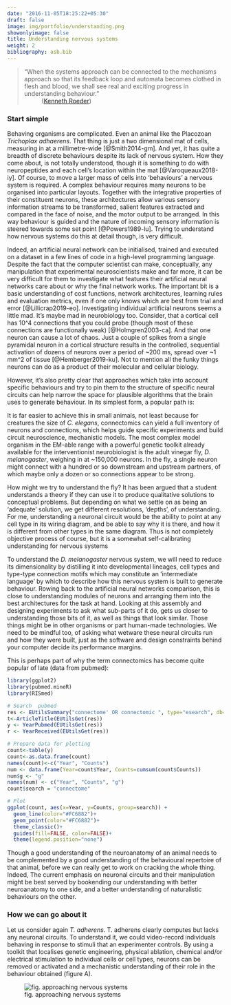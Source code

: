 ```yaml
---
date: "2016-11-05T18:25:22+05:30"
draft: false
image: img/portfolio/understanding.png
showonlyimage: false
title: Understanding nervous systems
weight: 2
bibliography: asb.bib
---
```


> “When the systems approach can be connected to the mechanisms approach so that its feedback loop and automata becomes clothed in flesh and blood, we shall see real and exciting progress in understanding behaviour.”
~ ([Kenneth Roeder](https://www.springer.com/gp/book/9783642692734))

<!--more-->
### Start simple

Behaving organisms are complicated. Even an animal like the Placozoan *Trichoplax adhaerens*. That thing is just a two dimensional mat of cells, measuring in at a millimetre-wide [@Smith2014-gm]. And yet, it has quite a breadth of discrete behaviours despite its lack of nervous system. How they come about, is not totally understood, though it is something to do with neuropeptides and each cell's location within the mat [@Varoqueaux2018-iy]. Of course, to move a larger mass of cells into ‘behaviours’ a nervous system is required. A complex behaviour requires many neurons to be organised into particular layouts. Together with the integrative properties of their constituent neurons, these architectures allow various sensory information streams to be transformed, salient features extracted and compared in the face of noise, and the motor output to be arranged. In this way behaviour is guided and the nature of incoming sensory information is steered towards some set point [@Powers1989-lu]. Trying to understand how nervous systems do this at detail though, is very difficult. 

Indeed, an artificial neural network can be initialised, trained and executed on a dataset in a few  lines of code in a high-level programming language. Despite the fact that the computer scientist can make, conceptually, any manipulation that experimental neuroscientists make and far more, it can be very difficult for them to investigate what features their artificial neural networks care about or why the final network works. The important bit is a basic understanding of cost functions, network architectures, learning rules and evaluation metrics, even if one only knows which are best from trial and error [@Lillicrap2019-eo]. Investigating individual artificial neurons seems a little mad. It's maybe mad in neurobiology too. Consider, that a cortical cell has 10^4 connections that you could probe (though most of these connections are functionally weak) [@Holmgren2003-ca]. And that one neuron can cause a lot of chaos. Just a couple of spikes from a single pyramidal neuron in a cortical structure results in the controlled, sequential activation of dozens of neurons over a period of ~200 ms, spread over ~1 mm^2 of tissue [@Hemberger2019-ku]. Not to mention all the funky things neurons can do as a product of their molecular and cellular biology.

However, it's also pretty clear that approaches which take into account specific behaviours and try to pin them to the structure of specific neural circuits can help narrow the space for plausible algorithms that the brain uses to generate behaviour. In its simplest form, a popular path is:



It is far easier to achieve this in small animals, not least because for creatures the size of *C. elegans*, connectomics can yield a full inventory of neurons and connections, which helps guide specific experiments and build circuit neuroscience, mechanistic models. The most complex model organism in the EM-able range with a powerful genetic toolkit already available for the interventionist neurobiologist is the adult vinegar fly, *D. melanogaster*, weighing in at ~150,000 neurons. In the fly, a single neuron might connect with a hundred or so downstream and upstream partners, of which maybe only a dozen or so connections appear to be strong.

How might we try to understand the fly? It has been argued that a student understands a theory if they can use it to produce qualitative solutions to conceptual problems. But depending on what we settle on as being an ‘adequate’ solution, we get different resolutions, ‘depths’, of understanding. For me, understanding a neuronal circuit would be the ability to point at any cell type in its wiring diagram, and be able to say why it is there, and how it is different from other types in the same diagram. Thus is not completely objective process of course, but it is a somewhat self-calibrating understanding for nervous systems

To understand the *D. melanogaster* nervous system, we will need to reduce its dimensionality by distilling it into developmental lineages, cell types and type-type connection motifs which may constitute an ‘intermediate language’ by which to describe how this nervous system is built to generate behaviour. Rowing back to the artificial neural networks comparison, this is close to understanding modules of neurons and arranging them into the best architectures for the task at hand. Looking at this assembly and designing experiments to ask what sub-parts of it do, gets us closer to understanding those bits of it, as well as things that look similar. Those things might be in other organisms or part human-made technologies. We need to be mindful too, of asking what wetware these neural circuits run and how they were built, just as the software and design constraints behind your computer decide its performance margins.

This is perhaps part of why the term connectomics has become quite popular of late (data from pubmed):

```r
library(ggplot2)
library(pubmed.mineR)
library(RISmed)

# Search  pubmed
res <- EUtilsSummary("connectome' OR connectomic ", type="esearch", db="pubmed", datetype='pdat', mindate=1800, maxdate=2020, retmax=10000)
t<-ArticleTitle(EUtilsGet(res))
y <- YearPubmed(EUtilsGet(res))
r <- YearReceived(EUtilsGet(res))

# Prepare data for plotting
count<-table(y)
count<-as.data.frame(count)
names(count)<-c("Year", "Counts")
num <- data.frame(Year=count$Year, Counts=cumsum(count$Counts))
num$g <- "g"
names(num) <- c("Year", "Counts", "g")
count$search = "connectome"

# Plot
ggplot(count, aes(x=Year, y=Counts, group=search)) +
  geom_line(color="#FC6882")+
  geom_point(color="#FC6882")+
  theme_classic()+ 
  guides(fill=FALSE, color=FALSE)+ 
  theme(legend.position="none")
```

Though a good understanding of the neuroanatomy of an animal needs to be complemented by a good understanding of the behavioural repertoire of that animal, before we can really get to work on cracking the whole thing. Indeed, The current emphasis on neuronal circuits and their manipulation might be best served by bookending our understanding with better neuroanatomy to one side, and a better understanding of naturalistic behaviours on the other.

### How we can go about it

Let us consider again *T. adherens*. T. adherens clearly computes but lacks any neuronal circuits. To understand it, we could video-record individuals behaving in response to stimuli that an experimenter controls. By using a toolkit that localises genetic engineering, physical ablation, chemical and/or electrical stimulation to individual cells or cell types, neurons can be removed or activated and a mechanistic understanding of their role in the behaviour obtained (figure A).

![fig. approaching nervous systems](https://raw.githubusercontent.com/alexanderbates/asbates/main/static/img/portfolio/enquiry.png)
